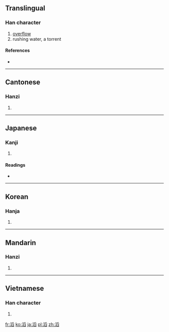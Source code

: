 ==Translingual==

===Han character===
{{Han char|rn=85|rad=水|as=10|sn=13|four=3217<sub>7</sub>|canj=水月竹X (EBHX)}}

# [[overflow]]
# rushing water, a torrent

====References====
* {{Han ref|kx=0643.060|dkj=18035|dj=1050.130|hdz=31702.080|uh=6ED4|ud=28372|bh=B7CA|bd=47050}}

----

==Cantonese==

===Hanzi===
{{yue-hanzi|jyut=|y=tou1}}

# {{defn|Cantonese|sort=水10}}

----

==Japanese==

===Kanji===
{{ja-kanji|grade=|rs=水10}}

# {{defn|Japanese|sort=水10}}

====Readings====
* {{ja-readings|on=[[とう]] (tō)|kun=[[はびこる]] (habikoru)}}

----

==Korean==

===Hanja===
{{ko-hanja|hangeul=도|eumhun=|rv=do|mr=to|y=to}}

# {{defn|Korean|sort=水10}}

----

==Mandarin==

===Hanzi===
{{cmn-hanzi|pin=[[tāo]] ([[tao1]])|wg=t'ao<sup>1</sup>}}

# {{defn|Mandarin|sort=水10}}

----

==Vietnamese==

===Han character===
{{vi-hantu|[[thao]], [[thào]]|rs=水10}}

# {{defn|Vietnamese|sort=水10}}

[[fr:滔]]
[[ko:滔]]
[[ja:滔]]
[[pl:滔]]
[[zh:滔]]